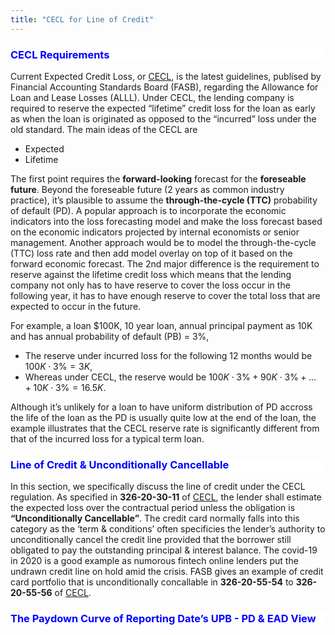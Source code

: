 ```yaml
---
title: "CECL for Line of Credit"
---
```


<div style="background-color:white;color:blue;matrixOperation:20px;">
### CECL Requirements
</div>

Current Expected Credit Loss, or [CECL](https://www.fasb.org/jsp/FASB/Document_C/DocumentPage?cid=1176168232528&acceptedDisclaimer=true), is the latest guidelines, publised by Financial Accounting Standards Board (FASB), regarding the Allowance for Loan and Lease Losses (ALLL). Under CECL, the lending company is required to reserve the expected "lifetime" credit loss for the loan as early as when the loan is originated as opposed to the "incurred" loss under the old standard. The main ideas of the CECL are 

* Expected 
* Lifetime

The first point requires the **forward-looking** forecast for the **foreseable future**. Beyond the foreseable future (2 years as common industry practice), it's plausible to assume the **through-the-cycle (TTC)** probability of default (PD). A popular approach is to incorporate the economic indicators into the loss forecasting model and make the loss forecast based on the economic indicators projected by internal economists or senior management. Another approach would be to model the through-the-cycle (TTC) loss rate and then add model overlay on top of it based on the forward economic forecast. The 2nd major difference is the requirement to reserve against the lifetime credit loss which means that the lending company not only has to have reserve to cover the loss occur in the following year, it has to have enough reserve to cover the total loss that are expected to occur in the future. 

For example, a loan $100K, 10 year loan, annual principal payment as 10K and has annual probability of default (PB) = 3%, 

* The reserve under incurred loss for the following 12 months would be $100K \cdot 3\% = 3K$, 
* Whereas under CECL, the reserve would be $100K \cdot 3\%  + 90K \cdot 3\% + ...+ 10K \cdot 3\% = 16.5K$. 

Although it's unlikely for a loan to have uniform distribution of PD accross the life of the loan as the PD is usually quite low at the end of the loan, the example illustrates that the CECL reserve rate is significantly different from that of the incurred loss for a typical term loan.



<div style="background-color:white;color:blue;matrixOperation:20px;">
### Line of Credit & Unconditionally Cancellable
</div>

In this section, we specifically discuss the line of credit under the CECL regulation. As specified in **326-20-30-11** of [CECL](https://www.fasb.org/jsp/FASB/Document_C/DocumentPage?cid=1176168232528&acceptedDisclaimer=true), the lender shall estimate the expected loss over the contractual period unless the obligation is **"Unconditionally Cancellable"**. The credit card normally falls into this category as the 'term & conditions' often specificies the lender's authority to unconditionally cancel the credit line provided that the borrower still obligated to pay the outstanding principal & interest balance. The covid-19 in 2020 is a good example as numorous fintech online lenders put the undrawn credit line on hold amid the crisis. FASB gives an example of credit card portfolio that is unconditionally concallable in **326-20-55-54** to **326-20-55-56** of [CECL](https://www.fasb.org/jsp/FASB/Document_C/DocumentPage?cid=1176168232528&acceptedDisclaimer=true).


<div style="background-color:white;color:blue;matrixOperation:20px;">
### The Paydown Curve of Reporting Date's UPB - PD & EAD View
</div>








